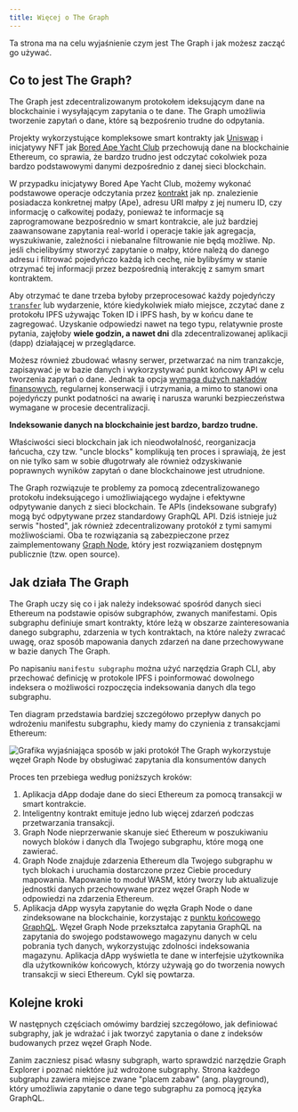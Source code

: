 ```yaml
---
title: Więcej o The Graph
---
```


Ta strona ma na celu wyjaśnienie czym jest The Graph i jak możesz zacząć go używać.

## Co to jest The Graph?

The Graph jest zdecentralizowanym protokołem ideksującym dane na blockchainie i wysyłającym zapytania o te dane. The Graph umożliwia tworzenie zapytań o dane, które są bezpośrenio trudne do odpytania.

Projekty wykorzystujące kompleksowe smart kontrakty jak [Uniswap](https://uniswap.org/) i inicjatywy NFT jak [Bored Ape Yacht Club](https://boredapeyachtclub.com/) przechowują dane na blockchainie Ethereum, co sprawia, że bardzo trudno jest odczytać cokolwiek poza bardzo podstawowymi danymi dezpośrednio z danej sieci blockchain.

W przypadku inicjatywy Bored Ape Yacht Club, możemy wykonać podstawowe operacje odczytania przez [kontrakt](https://etherscan.io/address/0xbc4ca0eda7647a8ab7c2061c2e118a18a936f13d#code) jak np. znalezienie posiadacza konkretnej małpy (Ape), adresu URI małpy z jej numeru ID, czy informację o całkowitej podaży, ponieważ te informacje są zaprogramowane bezpośrednio w smart kontrakcie, ale już bardziej zaawansowane zapytania real-world i operacje takie jak agregacja, wyszukiwanie, zależności i niebanalne filtrowanie nie będą możliwe. Np. jeśli chcielibyśmy stworzyć zapytanie o małpy, które należą do danego adresu i filtrować pojedyńczo każdą ich cechę, nie bylibyśmy w stanie otrzymać tej informacji przez bezpośrednią interakcję z samym smart kontraktem.

Aby otrzymać te dane trzeba byłoby przeprocesować każdy pojedyńczy [`transfer`](https://etherscan.io/address/0xbc4ca0eda7647a8ab7c2061c2e118a18a936f13d#code#L1746) lub wydarzenie, które kiedykolwiek miało miejsce, zczytać dane z protokołu IPFS używając Token ID i IPFS hash, by w końcu dane te zagregować. Uzyskanie odpowiedzi nawet na tego typu, relatywnie proste pytania, zajęłoby **wiele godzin, a nawet dni** dla zdecentralizowanej aplikacji (dapp) działającej w przeglądarce.

Możesz równieź zbudować własny serwer, przetwarzać na nim tranzakcje, zapisaywać je w bazie danych i wykorzystywać punkt końcowy API w celu tworzenia zapytań o dane. Jednak ta opcja [wymaga dużych nakładów finansowych](/network/benefits/), regularnej konserwacji i utrzymania, a mimo to stanowi ona pojedyńczy punkt podatności na awarię i narusza warunki bezpieczeństwa wymagane w procesie decentralizacji.

**Indeksowanie danych na blockchainie jest bardzo, bardzo trudne.**

Właściwości sieci blockchain jak ich nieodwołalność, reorganizacja łańcucha, czy tzw. "uncle blocks" komplikują ten proces i sprawiają, że jest on nie tylko sam w sobie długotrwały ale również odzyskiwanie poprawnych wyników zapytań o dane blockchainowe jest utrudnione.

The Graph rozwiązuje te problemy za pomocą zdecentralizowanego protokołu indeksującego i umożliwiającego wydajne i efektywne odpytywanie danych z sieci blockchain. Te APIs (indeksowane subgrafy) mogą być odpytywane przez standardowy GraphQL API. Dziś istnieje już serwis "hosted", jak również zdecentralizowany protokół z tymi samymi możliwościami. Oba te rozwiązania są zabezpieczone przez zaimplementowany [Graph Node](https://github.com/graphprotocol/graph-node), który jest rozwiązaniem dostępnym publicznie (tzw. open source).

## Jak działa The Graph

The Graph uczy się co i jak należy indeksować spośród danych sieci Ethereum na podstawie opisów subgraphów, zwanych manifestami. Opis subgraphu definiuje smart kontrakty, które leżą w obszarze zainteresowania danego subgraphu, zdarzenia w tych kontraktach, na które należy zwracać uwagę, oraz sposób mapowania danych zdarzeń na dane przechowywane w bazie danych The Graph.

Po napisaniu `manifestu subgraphu` można użyć narzędzia Graph CLI, aby przechować definicję w protokole IPFS i poinformować dowolnego indeksera o możliwości rozpoczęcia indeksowania danych dla tego subgraphu.

Ten diagram przedstawia bardziej szczegółowo przepływ danych po wdrożeniu manifestu subgraphu, kiedy mamy do czynienia z transakcjami Ethereum:

![Grafika wyjaśniająca sposób w jaki protokół The Graph wykorzystuje węzeł Graph Node by obsługiwać zapytania dla konsumentów danych](/img/graph-dataflow.png)

Proces ten przebiega według poniższych kroków:

1. Aplikacja dApp dodaje dane do sieci Ethereum za pomocą transakcji w smart kontrakcie.
2. Inteligentny kontrakt emituje jedno lub więcej zdarzeń podczas przetwarzania transakcji.
3. Graph Node nieprzerwanie skanuje sieć Ethereum w poszukiwaniu nowych bloków i danych dla Twojego subgraphu, które mogą one zawierać.
4. Graph Node znajduje zdarzenia Ethereum dla Twojego subgraphu w tych blokach i uruchamia dostarczone przez Ciebie procedury mapowania. Mapowanie to moduł WASM, który tworzy lub aktualizuje jednostki danych przechowywane przez węzeł Graph Node w odpowiedzi na zdarzenia Ethereum.
5. Aplikacja dApp wysyła zapytanie do węzła Graph Node o dane zindeksowane na blockchainie, korzystając z [punktu końcowego GraphQL](https://graphql.org/learn/). Węzeł Graph Node przekształca zapytania GraphQL na zapytania do swojego podstawowego magazynu danych w celu pobrania tych danych, wykorzystując zdolności indeksowania magazynu. Aplikacja dApp wyświetla te dane w interfejsie użytkownika dla użytkowników końcowych, którzy używają go do tworzenia nowych transakcji w sieci Ethereum. Cykl się powtarza.

## Kolejne kroki

W następnych częściach omówimy bardziej szczegółowo, jak definiować subgraphy, jak je wdrażać i jak tworzyć zapytania o dane z indeksów budowanych przez węzeł Graph Node.

Zanim zaczniesz pisać własny subgraph, warto sprawdzić narzędzie Graph Explorer i poznać niektóre już wdrożone subgraphy. Strona każdego subgraphu zawiera miejsce zwane "placem zabaw" (ang. playground), który umożliwia zapytanie o dane tego subgraphu za pomocą języka GraphQL.
